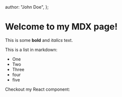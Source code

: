   author: "John Doe",
};

# Welcome to my MDX page!

This is some **bold** and _italics_ text.

This is a list in markdown:

- One
- Two
- Three
- four
- five

Checkout my React component:

<Hello />
